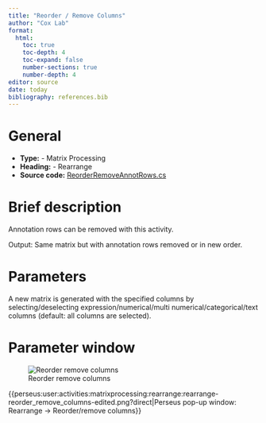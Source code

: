 ```yaml
---
title: "Reorder / Remove Columns"
author: "Cox Lab"
format: 
  html:
    toc: true
    toc-depth: 4
    toc-expand: false
    number-sections: true
    number-depth: 4
editor: source
date: today
bibliography: references.bib
---
```


```{=html}
<!-- This comment and the line above it must be preserved when editing this file!
The recommended sections are these, but they may be changed on a case by case basis.
===== Detailed description =====
===== Parameters =====
===== Theoretical background =====
===== Examples =====
Make changes only below this line! -->
```


# General

  * **Type:** - Matrix Processing
  * **Heading:**  - Rearrange
  * **Source code:** [ReorderRemoveAnnotRows.cs](https://github.com/JurgenCox/perseus-plugins/blob/master/PerseusPluginLib/Rearrange/ReorderRemoveAnnotRows.cs)

# Brief description

Annotation rows can be removed with this activity.

Output: Same matrix but with annotation rows removed or in new order.



# Parameters

A new matrix is generated with the specified columns by selecting/deselecting expression/numerical/multi numerical/categorical/text columns (default: all columns are selected).

# Parameter window

![Reorder remove columns](images/rearrange-reorder_remove_columns-edited.png)

{{perseus:user:activities:matrixprocessing:rearrange:rearrange-reorder_remove_columns-edited.png?direct\|Perseus pop-up window: Rearrange -\> Reorder/remove columns}}
